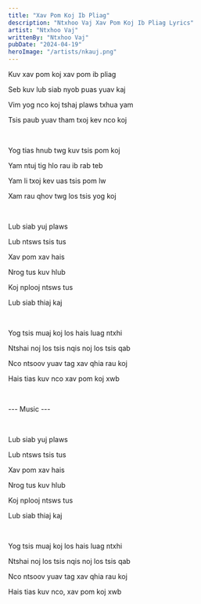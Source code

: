```yaml
---
title: "Xav Pom Koj Ib Pliag"
description: "Ntxhoo Vaj Xav Pom Koj Ib Pliag Lyrics"
artist: "Ntxhoo Vaj"
writtenBy: "Ntxhoo Vaj"
pubDate: "2024-04-19"
heroImage: "/artists/nkauj.png"
---
```


Kuv xav pom koj xav pom ib pliag

Seb kuv lub siab nyob puas yuav kaj

Vim yog nco koj tshaj plaws txhua yam

Tsis paub yuav tham txoj kev nco koj

<br />

Yog tias hnub twg kuv tsis pom koj

Yam ntuj tig hlo rau ib rab teb

Yam li txoj kev uas tsis pom lw

Xam rau qhov twg los tsis yog koj

<br />

Lub siab yuj plaws

Lub ntsws tsis tus

Xav pom xav hais

Nrog tus kuv hlub

Koj nplooj ntsws tus

Lub siab thiaj kaj

<br />

Yog tsis muaj koj los hais luag ntxhi

Ntshai noj los tsis nqis noj los tsis qab

Nco ntsoov yuav tag xav qhia rau koj

Hais tias kuv nco xav pom koj xwb

<br />

--- Music ---

<br />

Lub siab yuj plaws

Lub ntsws tsis tus

Xav pom xav hais

Nrog tus kuv hlub

Koj nplooj ntsws tus

Lub siab thiaj kaj

<br />

Yog tsis muaj koj los hais luag ntxhi

Ntshai noj los tsis nqis noj los tsis qab

Nco ntsoov yuav tag xav qhia rau koj

Hais tias kuv nco, xav pom koj xwb

